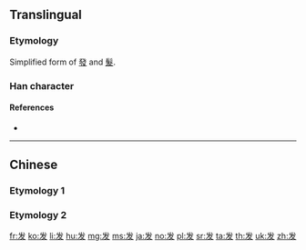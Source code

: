 {{character info/new}}
{{also|發|髮}}
==Translingual==
{{stroke order|stroke=5}}
{{stroke order|type=animate}}
{{Han simplified forms|發|発|发}}
{{Han simplified forms|髮|髪|发}}

===Etymology===
Simplified form of [[發]] and [[髮]].

===Han character===
{{Han char|rn=29|rad=又|as=03|sn=5|four=|canj=IVKE}}

====References====
* {{Han ref|kx=0165.271|hdz=10394.010|uh=53D1|ud=21457}}

----

==Chinese==

===Etymology 1===
{{zh-see|發}}

===Etymology 2===
{{zh-see|髮}}

[[fr:发]]
[[ko:发]]
[[li:发]]
[[hu:发]]
[[mg:发]]
[[ms:发]]
[[ja:发]]
[[no:发]]
[[pl:发]]
[[sr:发]]
[[ta:发]]
[[th:发]]
[[uk:发]]
[[zh:发]]